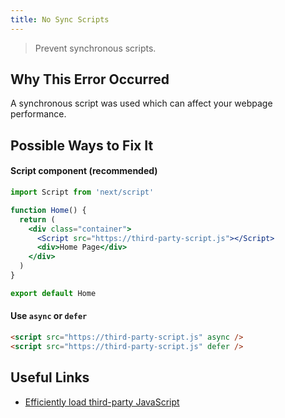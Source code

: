 ```yaml
---
title: No Sync Scripts
---
```


> Prevent synchronous scripts.

## Why This Error Occurred

A synchronous script was used which can affect your webpage performance.

## Possible Ways to Fix It

#### Script component (recommended)

```jsx filename="pages/index.js"
import Script from 'next/script'

function Home() {
  return (
    <div class="container">
      <Script src="https://third-party-script.js"></Script>
      <div>Home Page</div>
    </div>
  )
}

export default Home
```

#### Use `async` or `defer`

```html
<script src="https://third-party-script.js" async />
<script src="https://third-party-script.js" defer />
```

## Useful Links

- [Efficiently load third-party JavaScript](https://web.dev/efficiently-load-third-party-javascript/)
